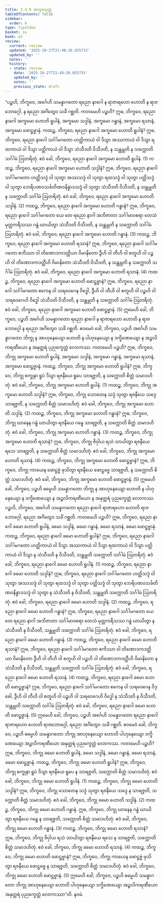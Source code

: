 ```yaml
---
title: 3.4.9 အက္ခမသုတ္တ
tableOfContents: false
sidebar:
  order: 9
type: tipitaka
basket: su
book: a5
review:
  current: review
  updated: '2025-10-27T21:48:26.025733'
  updated_by: ''
  notes: ''
  history:
  - state: review
    date: '2025-10-27T21:48:26.025733'
    updated_by: ''
    notes: ''
    previous_state: draft
---
```



<ReviewStatus review={frontmatter.review} showDetails={true} />

<HypothesisAnnotation frontmatter={frontmatter} />

<DynamicBreadcrumb />

<Division number="139" book="a5" e="ch" v="16" p="138">

<Paragraph number="769" book="a5">
“ပဉ္စဟိ, ဘိက္ခဝေ, အင်္ဂေဟိ သမန္နာဂတော ရညော နာဂေါ န ရာဇာရဟော ဟောတိ န ရာဇဘောဂ္ဂေါ, န ရညော အင်္ဂံတွေဝ သင်္ခံ ဂစ္ဆတိ. ကတမေဟိ ပဉ္စဟိ? ဣဓ, ဘိက္ခဝေ, ရညော နာဂေါ အက္ခမော ဟောတိ ရူပါနံ, အက္ခမော သဒ္ဒါနံ, အက္ခမော ဂန္ဓာနံ, အက္ခမော ရသာနံ, အက္ခမော ဖောဋ္ဌဗ္ဗာနံ.
</Paragraph>

<Paragraph number="770" book="a5">
ကထဉ္စ, ဘိက္ခဝေ, ရညော နာဂေါ အက္ခမော ဟောတိ ရူပါနံ? ဣဓ, ဘိက္ခဝေ, ရညော နာဂေါ သင်္ဂါမဂတော ဟတ္ထိကာယံ ဝါ ဒိသွာ အဿကာယံ ဝါ ဒိသွာ ရထကာယံ ဝါ ဒိသွာ ပတ္တိကာယံ ဝါ ဒိသွာ သံသီဒတိ ဝိသီဒတိ, န သန္ထမ္ဘတိ န သက္ကောတိ သင်္ဂါမံ ဩတရိတုံ. ဧဝံ ခေါ, ဘိက္ခဝေ, ရညော နာဂေါ အက္ခမော ဟောတိ ရူပါနံ. (1)
</Paragraph>

<Paragraph number="771" book="a5">
ကထဉ္စ, ဘိက္ခဝေ, ရညော နာဂေါ အက္ခမော ဟောတိ သဒ္ဒါနံ? ဣဓ, ဘိက္ခဝေ, ရညော နာဂေါ သင်္ဂါမဂတော ဟတ္ထိသဒ္ဒံ ဝါ သုတွာ အဿသဒ္ဒံ ဝါ သုတွာ ရထသဒ္ဒံ ဝါ သုတွာ ပတ္တိသဒ္ဒံ ဝါ သုတွာ ဘေရိပဏဝသင်္ခတိဏဝနိန္နာဒသဒ္ဒံ ဝါ သုတွာ သံသီဒတိ ဝိသီဒတိ, န သန္ထမ္ဘတိ န သက္ကောတိ သင်္ဂါမံ ဩတရိတုံ. ဧဝံ ခေါ, ဘိက္ခဝေ, ရညော နာဂေါ အက္ခမော ဟောတိ သဒ္ဒါနံ. (2)
</Paragraph>

<Paragraph number="772" book="a5">
ကထဉ္စ, ဘိက္ခဝေ, ရညော နာဂေါ အက္ခမော ဟောတိ ဂန္ဓာနံ? ဣဓ, ဘိက္ခဝေ, ရညော နာဂေါ သင်္ဂါမဂတော ယေ တေ ရညော နာဂါ အဘိဇာတာ သင်္ဂါမာဝစရာ တေသံ မုတ္တကရီသဿ ဂန္ဓံ ဃာယိတွာ သံသီဒတိ ဝိသီဒတိ, န သန္ထမ္ဘတိ န သက္ကောတိ သင်္ဂါမံ ဩတရိတုံ. ဧဝံ ခေါ, ဘိက္ခဝေ, ရညော နာဂေါ အက္ခမော ဟောတိ ဂန္ဓာနံ. (3)
</Paragraph>

<Paragraph number="773" book="a5">
ကထဉ္စ, ဘိက္ခဝေ, ရညော နာဂေါ အက္ခမော ဟောတိ ရသာနံ? ဣဓ, ဘိက္ခဝေ, ရညော နာဂေါ သင်္ဂါမဂတော ဧကိဿာ ဝါ တိဏောဒကဒတ္တိယာ ဝိမာနိတော ဒွီဟိ ဝါ တီဟိ ဝါ စတူဟိ ဝါ ပဉ္စဟိ ဝါ တိဏောဒကဒတ္တီဟိ ဝိမာနိတော သံသီဒတိ ဝိသီဒတိ, န သန္ထမ္ဘတိ န သက္ကောတိ သင်္ဂါမံ ဩတရိတုံ. ဧဝံ ခေါ, ဘိက္ခဝေ, ရညော နာဂေါ အက္ခမော ဟောတိ ရသာနံ. (4)
</Paragraph>

<Paragraph number="774" book="a5">
ကထဉ္စ, ဘိက္ခဝေ, ရညော နာဂေါ အက္ခမော ဟောတိ ဖောဋ္ဌဗ္ဗာနံ? ဣဓ, ဘိက္ခဝေ, ရညော နာဂေါ သင်္ဂါမဂတော ဧကေန ဝါ သရဝေဂေန ဝိဒ္ဓေါ, ဒွီဟိ ဝါ တီဟိ ဝါ စတူဟိ ဝါ ပဉ္စဟိ ဝါ သရဝေဂေဟိ ဝိဒ္ဓေါ သံသီဒတိ ဝိသီဒတိ, န သန္ထမ္ဘတိ န သက္ကောတိ သင်္ဂါမံ ဩတရိတုံ. ဧဝံ ခေါ, ဘိက္ခဝေ, ရညော နာဂေါ အက္ခမော ဟောတိ ဖောဋ္ဌဗ္ဗာနံ. (5)
</Paragraph>

<Paragraph number="775" book="a5">
ဣမေဟိ ခေါ, ဘိက္ခဝေ, ပဉ္စဟိ အင်္ဂေဟိ သမန္နာဂတော ရညော နာဂေါ န ရာဇာရဟော ဟောတိ န ရာဇဘောဂ္ဂေါ န ရညော အင်္ဂံတွေဝ သင်္ခံ ဂစ္ဆတိ.
</Paragraph>

<Paragraph number="776" book="a5">
ဧဝမေဝံ ခေါ, ဘိက္ခဝေ, ပဉ္စဟိ အင်္ဂေဟိ သမန္နာဂတော ဘိက္ခု န အာဟုနေယျော ဟောတိ န ပါဟုနေယျော န ဒက္ခိဏေယျော န အဉ္ဇလိကရဏီယော န အနုတ္တရံ ပုညက္ခေတ္တံ လောကဿ. ကတမေဟိ ပဉ္စဟိ? ဣဓ, ဘိက္ခဝေ, ဘိက္ခု အက္ခမော ဟောတိ ရူပါနံ, အက္ခမော သဒ္ဒါနံ, အက္ခမော ဂန္ဓာနံ, အက္ခမော ရသာနံ, အက္ခမော ဖောဋ္ဌဗ္ဗာနံ.
</Paragraph>

<Paragraph number="777" book="a5">
ကထဉ္စ, ဘိက္ခဝေ, ဘိက္ခု အက္ခမော ဟောတိ ရူပါနံ? ဣဓ, ဘိက္ခဝေ, ဘိက္ခု စက္ခုနာ ရူပံ ဒိသွာ ရဇနီယေ ရူပေ သာရဇ္ဇတိ, န သက္ကောတိ စိတ္တံ သမာဒဟိတုံ. ဧဝံ ခေါ, ဘိက္ခဝေ, ဘိက္ခု အက္ခမော ဟောတိ ရူပါနံ. (1)
</Paragraph>

<Paragraph number="778" book="a5">
ကထဉ္စ, ဘိက္ခဝေ, ဘိက္ခု အက္ခမော ဟောတိ သဒ္ဒါနံ? ဣဓ, ဘိက္ခဝေ, ဘိက္ခု သောတေန သဒ္ဒံ သုတွာ ရဇနီယေ သဒ္ဒေ သာရဇ္ဇတိ, န သက္ကောတိ စိတ္တံ သမာဒဟိတုံ. ဧဝံ ခေါ, ဘိက္ခဝေ, ဘိက္ခု အက္ခမော ဟောတိ သဒ္ဒါနံ. (2)
</Paragraph>

<Paragraph number="779" book="a5">
ကထဉ္စ, ဘိက္ခဝေ, ဘိက္ခု အက္ခမော ဟောတိ ဂန္ဓာနံ? ဣဓ, ဘိက္ခဝေ, ဘိက္ခု ဃာနေန ဂန္ဓံ ဃာယိတွာ ရဇနီယေ ဂန္ဓေ သာရဇ္ဇတိ, န သက္ကောတိ စိတ္တံ သမာဒဟိတုံ. ဧဝံ ခေါ, ဘိက္ခဝေ, ဘိက္ခု အက္ခမော ဟောတိ ဂန္ဓာနံ. (3)
</Paragraph>

<Paragraph number="780" book="a5">
ကထဉ္စ, ဘိက္ခဝေ, ဘိက္ခု အက္ခမော ဟောတိ ရသာနံ? ဣဓ, ဘိက္ခဝေ, ဘိက္ခု ဇိဝှါယ ရသံ သာယိတွာ ရဇနီယေ ရသေ သာရဇ္ဇတိ, န သက္ကောတိ စိတ္တံ သမာဒဟိတုံ. ဧဝံ ခေါ, ဘိက္ခဝေ, ဘိက္ခု အက္ခမော ဟောတိ ရသာနံ. (4)
</Paragraph>

<Paragraph number="781" book="a5">
ကထဉ္စ, ဘိက္ခဝေ, ဘိက္ခု အက္ခမော ဟောတိ ဖောဋ္ဌဗ္ဗာနံ? ဣဓ, ဘိက္ခဝေ, ဘိက္ခု ကာယေန ဖောဋ္ဌဗ္ဗံ ဖုသိတွာ ရဇနီယေ ဖောဋ္ဌဗ္ဗေ သာရဇ္ဇတိ, န သက္ကောတိ စိတ္တံ သမာဒဟိတုံ. ဧဝံ ခေါ, ဘိက္ခဝေ, ဘိက္ခု အက္ခမော ဟောတိ ဖောဋ္ဌဗ္ဗာနံ. (5)
</Paragraph>

<Paragraph number="782" book="a5">
ဣမေဟိ ခေါ, ဘိက္ခဝေ, ပဉ္စဟိ ဓမ္မေဟိ သမန္နာဂတော ဘိက္ခု န အာဟုနေယျော ဟောတိ န ပါဟုနေယျော န ဒက္ခိဏေယျော န အဉ္ဇလိကရဏီယော န အနုတ္တရံ ပုညက္ခေတ္တံ လောကဿ.
</Paragraph>

<Paragraph number="783" book="a5">
ပဉ္စဟိ, ဘိက္ခဝေ, အင်္ဂေဟိ သမန္နာဂတော ရညော နာဂေါ ရာဇာရဟော ဟောတိ ရာဇဘောဂ္ဂေါ, ရညော အင်္ဂံတွေဝ သင်္ခံ ဂစ္ဆတိ. ကတမေဟိ ပဉ္စဟိ? ဣဓ, ဘိက္ခဝေ, ရညော နာဂေါ ခမော ဟောတိ ရူပါနံ, ခမော သဒ္ဒါနံ, ခမော ဂန္ဓာနံ, ခမော ရသာနံ, ခမော ဖောဋ္ဌဗ္ဗာနံ.
</Paragraph>

<Paragraph number="784" book="a5">
ကထဉ္စ, ဘိက္ခဝေ, ရညော နာဂေါ ခမော ဟောတိ ရူပါနံ? ဣဓ, ဘိက္ခဝေ, ရညော နာဂေါ သင်္ဂါမဂတော ဟတ္ထိကာယံ ဝါ ဒိသွာ အဿကာယံ ဝါ ဒိသွာ ရထကာယံ ဝါ ဒိသွာ ပတ္တိကာယံ ဝါ ဒိသွာ န သံသီဒတိ န ဝိသီဒတိ, သန္ထမ္ဘတိ သက္ကောတိ သင်္ဂါမံ ဩတရိတုံ. ဧဝံ ခေါ, ဘိက္ခဝေ, ရညော နာဂေါ ခမော ဟောတိ ရူပါနံ. (1)
</Paragraph>

<Paragraph number="785" book="a5">
ကထဉ္စ, ဘိက္ခဝေ, ရညော နာဂေါ ခမော ဟောတိ သဒ္ဒါနံ? ဣဓ, ဘိက္ခဝေ, ရညော နာဂေါ သင်္ဂါမဂတော ဟတ္ထိသဒ္ဒံ ဝါ သုတွာ အဿသဒ္ဒံ ဝါ သုတွာ ရထသဒ္ဒံ ဝါ သုတွာ ပတ္တိသဒ္ဒံ ဝါ သုတွာ ဘေရိပဏဝသင်္ခတိဏဝနိန္နာဒသဒ္ဒံ ဝါ သုတွာ န သံသီဒတိ န ဝိသီဒတိ, သန္ထမ္ဘတိ သက္ကောတိ သင်္ဂါမံ ဩတရိတုံ. ဧဝံ ခေါ, ဘိက္ခဝေ, ရညော နာဂေါ ခမော ဟောတိ သဒ္ဒါနံ. (2)
</Paragraph>

<Paragraph number="786" book="a5">
ကထဉ္စ, ဘိက္ခဝေ, ရညော နာဂေါ ခမော ဟောတိ ဂန္ဓာနံ? ဣဓ, ဘိက္ခဝေ, ရညော နာဂေါ သင်္ဂါမဂတော ယေ တေ ရညော နာဂါ အဘိဇာတာ သင်္ဂါမာဝစရာ တေသံ မုတ္တကရီသဿ ဂန္ဓံ ဃာယိတွာ န သံသီဒတိ န ဝိသီဒတိ, သန္ထမ္ဘတိ သက္ကောတိ သင်္ဂါမံ ဩတရိတုံ. ဧဝံ ခေါ, ဘိက္ခဝေ, ရညော နာဂေါ ခမော ဟောတိ ဂန္ဓာနံ. (3)
</Paragraph>

<Paragraph number="787" book="a5">
ကထဉ္စ, ဘိက္ခဝေ, ရညော နာဂေါ ခမော ဟောတိ ရသာနံ? ဣဓ, ဘိက္ခဝေ, ရညော နာဂေါ သင်္ဂါမဂတော ဧကိဿာ ဝါ တိဏောဒကဒတ္တိယာ ဝိမာနိတော ဒွီဟိ ဝါ တီဟိ ဝါ စတူဟိ ဝါ ပဉ္စဟိ ဝါ တိဏောဒကဒတ္တီဟိ ဝိမာနိတော န သံသီဒတိ န ဝိသီဒတိ, သန္ထမ္ဘတိ သက္ကောတိ သင်္ဂါမံ ဩတရိတုံ. ဧဝံ ခေါ, ဘိက္ခဝေ, ရညော နာဂေါ ခမော ဟောတိ ရသာနံ. (4)
</Paragraph>

<Paragraph number="788" book="a5">
ကထဉ္စ, ဘိက္ခဝေ, ရညော နာဂေါ ခမော ဟောတိ ဖောဋ္ဌဗ္ဗာနံ? ဣဓ, ဘိက္ခဝေ, ရညော နာဂေါ သင်္ဂါမဂတော ဧကေန ဝါ သရဝေဂေန ဝိဒ္ဓေါ, ဒွီဟိ ဝါ တီဟိ ဝါ စတူဟိ ဝါ ပဉ္စဟိ ဝါ သရဝေဂေဟိ ဝိဒ္ဓေါ န သံသီဒတိ န ဝိသီဒတိ, သန္ထမ္ဘတိ သက္ကောတိ သင်္ဂါမံ ဩတရိတုံ. ဧဝံ ခေါ, ဘိက္ခဝေ, ရညော နာဂေါ ခမော ဟောတိ ဖောဋ္ဌဗ္ဗာနံ. (5)
</Paragraph>

<Paragraph number="789" book="a5">
ဣမေဟိ ခေါ, ဘိက္ခဝေ, ပဉ္စဟိ အင်္ဂေဟိ သမန္နာဂတော ရညော နာဂေါ ရာဇာရဟော ဟောတိ ရာဇဘောဂ္ဂေါ, ရညော အင်္ဂံတွေဝ သင်္ခံ ဂစ္ဆတိ.
</Paragraph>

<Paragraph number="790" book="a5">
ဧဝမေဝံ ခေါ, ဘိက္ခဝေ, ပဉ္စဟိ ဓမ္မေဟိ သမန္နာဂတော ဘိက္ခု အာဟုနေယျော ဟောတိ ပါဟုနေယျော ဒက္ခိဏေယျော အဉ္ဇလိကရဏီယော အနုတ္တရံ ပုညက္ခေတ္တံ လောကဿ. ကတမေဟိ ပဉ္စဟိ? ဣဓ, ဘိက္ခဝေ, ဘိက္ခု ခမော ဟောတိ ရူပါနံ, ခမော သဒ္ဒါနံ, ခမော ဂန္ဓာနံ, ခမော ရသာနံ, ခမော ဖောဋ္ဌဗ္ဗာနံ.
</Paragraph>

<Paragraph number="791" book="a5">
ကထဉ္စ, ဘိက္ခဝေ, ဘိက္ခု ခမော ဟောတိ ရူပါနံ? ဣဓ, ဘိက္ခဝေ, ဘိက္ခု စက္ခုနာ ရူပံ ဒိသွာ ရဇနီယေ ရူပေ န သာရဇ္ဇတိ, သက္ကောတိ စိတ္တံ သမာဒဟိတုံ. ဧဝံ ခေါ, ဘိက္ခဝေ, ဘိက္ခု ခမော ဟောတိ ရူပါနံ. (1)
</Paragraph>

<Paragraph number="792" book="a5">
ကထဉ္စ, ဘိက္ခဝေ, ဘိက္ခု ခမော ဟောတိ သဒ္ဒါနံ? ဣဓ, ဘိက္ခဝေ, ဘိက္ခု သောတေန သဒ္ဒံ သုတွာ ရဇနီယေ သဒ္ဒေ န သာရဇ္ဇတိ, သက္ကောတိ စိတ္တံ သမာဒဟိတုံ. ဧဝံ ခေါ, ဘိက္ခဝေ, ဘိက္ခု ခမော ဟောတိ သဒ္ဒါနံ. (2)
</Paragraph>

<Paragraph number="793" book="a5">
ကထဉ္စ, ဘိက္ခဝေ, ဘိက္ခု ခမော ဟောတိ ဂန္ဓာနံ. ဣဓ, ဘိက္ခဝေ, ဘိက္ခု ဃာနေန ဂန္ဓံ ဃာယိတွာ ရဇနီယေ ဂန္ဓေ န သာရဇ္ဇတိ, သက္ကောတိ စိတ္တံ သမာဒဟိတုံ. ဧဝံ ခေါ, ဘိက္ခဝေ, ဘိက္ခု ခမော ဟောတိ ဂန္ဓာနံ. (3)
</Paragraph>

<Paragraph number="794" book="a5">
ကထဉ္စ, ဘိက္ခဝေ, ဘိက္ခု ခမော ဟောတိ ရသာနံ? ဣဓ, ဘိက္ခဝေ, ဘိက္ခု ဇိဝှါယ ရသံ သာယိတွာ ရဇနီယေ ရသေ န သာရဇ္ဇတိ, သက္ကောတိ စိတ္တံ သမာဒဟိတုံ. ဧဝံ ခေါ, ဘိက္ခဝေ, ဘိက္ခု ခမော ဟောတိ ရသာနံ. (4)
</Paragraph>

<Paragraph number="795" book="a5">
ကထဉ္စ, ဘိက္ခဝေ, ဘိက္ခု ခမော ဟောတိ ဖောဋ္ဌဗ္ဗာနံ? ဣဓ, ဘိက္ခဝေ, ဘိက္ခု ကာယေန ဖောဋ္ဌဗ္ဗံ ဖုသိတွာ ရဇနီယေ ဖောဋ္ဌဗ္ဗေ န သာရဇ္ဇတိ, သက္ကောတိ စိတ္တံ သမာဒဟိတုံ. ဧဝံ ခေါ, ဘိက္ခဝေ, ဘိက္ခု ခမော ဟောတိ ဖောဋ္ဌဗ္ဗာနံ. (5)
</Paragraph>

<Paragraph number="796" book="a5">
ဣမေဟိ ခေါ, ဘိက္ခဝေ, ပဉ္စဟိ ဓမ္မေဟိ သမန္နာဂတော ဘိက္ခု အာဟုနေယျော ဟောတိ ပါဟုနေယျော ဒက္ခိဏေယျော အဉ္ဇလိကရဏီယော အနုတ္တရံ ပုညက္ခေတ္တံ လောကဿာ”တိ.

</Paragraph>
</Division>

<Paragraph number="797" type="center" book="a5">
နဝမံ.
</Paragraph>